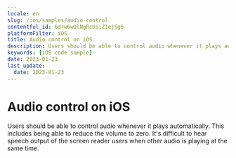 ```yaml
---
locale: en
slug: /ios/samples/audio-control
contentful_id: 6drw6wUlNgRcUiiZ1ejSg6
platformFilter: iOS
title: Audio control on iOS
description: Users should be able to control audio whenever it plays automatically.
keywords: [iOS code sample]
date: 2023-01-23
last_update:
  date: 2023-01-23
---
```


# Audio control on iOS

Users should be able to control audio whenever it plays automatically. This includes being able to reduce the volume to zero. It's difficult to hear speech output of the screen reader users when other audio is playing at the same time.

<CodeSample id="media-audio-control" locale="en" platform="ios"/>
